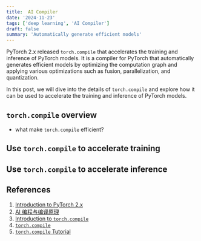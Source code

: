 ```yaml
---
title:  AI Compiler
date: '2024-11-23'
tags: ['deep learning', 'AI Compiler']
draft: false
summary: 'Automatically generate efficient models'
---
```


PyTorch 2.x released `torch.compile` that accelerates the training and inference of PyTorch models. It is a compiler for PyTorch that automatically generates efficient models by optimizing the computation graph and applying various optimizations such as fusion, parallelization, and quantization.

In this post, we will dive into the details of `torch.compile` and explore how it can be used to accelerate the training and inference of PyTorch models.

## `torch.compile` overview
- what make `torch.compile` efficient?

## Use `torch.compile` to accelerate training

## Use `torch.compile` to accelerate inference

## References
1. [Introduction to PyTorch 2.x](https://pytorch.org/get-started/pytorch-2.0/)
2. [AI 编程与编译原理](https://chenzomi12.github.io/03Compiler/README.html#./06PyTorch/)
3. [Introduction to `torch.compile`](https://pytorch.org/tutorials/intermediate/torch_compile_tutorial.html)
4. [`torch.compile`](https://pytorch.org/docs/stable/generated/torch.compile.html)
5. [`torch.compile` Tutorial](https://pytorch.org/tutorials/intermediate/torch_compile_tutorial_.html)